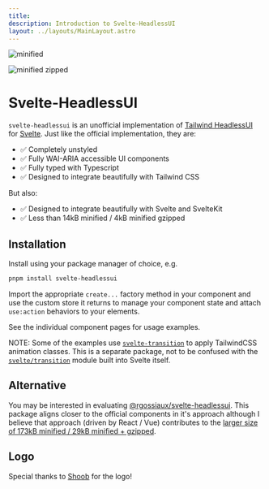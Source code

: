 ```yaml
---
title:
description: Introduction to Svelte-HeadlessUI
layout: ../layouts/MainLayout.astro
---
```


![minified](https://img.shields.io/bundlephobia/min/svelte-headlessui/0.0.15?style=for-the-badge)

![minified zipped](https://img.shields.io/bundlephobia/minzip/svelte-headlessui/0.0.15?style=for-the-badge)

# Svelte-HeadlessUI

`svelte-headlessui` is an unofficial implementation of [Tailwind HeadlessUI](https://headlessui.com/) for [Svelte](https://svelte.dev/). Just like the official implementation, they are:

- ✅ Completely unstyled
- ✅ Fully WAI-ARIA accessible UI components
- ✅ Fully typed with Typescript
- ✅ Designed to integrate beautifully with Tailwind CSS

But also:

- ✅ Designed to integrate beautifully with Svelte and SvelteKit
- ✅ Less than 14kB minified / 4kB minified gzipped

## Installation

Install using your package manager of choice, e.g.

```bash
pnpm install svelte-headlessui
```

Import the appropriate `create...` factory method in your component and use the custom store it returns to manage your component state and attach `use:action` behaviors to your elements.

See the individual component pages for usage examples.

NOTE: Some of the examples use [`svelte-transition`](https://www.npmjs.com/package/svelte-transition) to apply TailwindCSS animation classes. This is a separate package, not to be confused with the [`svelte/transition`](https://svelte.dev/docs#run-time-svelte-transition) module built into Svelte itself.

## Alternative

You may be interested in evaluating [@rgossiaux/svelte-headlessui](https://svelte-headlessui.goss.io). This package aligns closer to the official components in it's approach although I believe that approach (driven by React / Vue) contributes to the [larger size of 173kB minified / 29kB minified + gzipped](https://bundlephobia.com/package/@rgossiaux/svelte-headlessui@1.0.2).

## Logo

Special thanks to [Shoob](https://github.com/hshoob) for the logo!
